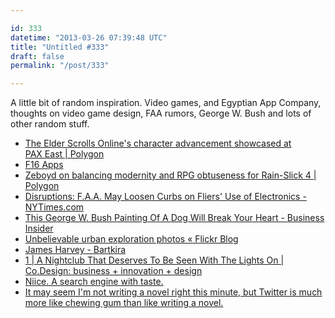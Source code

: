 ```yaml
---

id: 333
datetime: "2013-03-26 07:39:48 UTC"
title: "Untitled #333"
draft: false
permalink: "/post/333"

---
```


A little bit of random inspiration. Video games, and Egyptian App Company, thoughts on video game design, FAA rumors, George W. Bush and lots of other random stuff. 

 
 * [The Elder Scrolls Online's character advancement showcased at PAX East | Polygon](http://www.polygon.com/2013/3/24/4139568/the-elder-scrolls-online-video)
 * [F16 Apps](http://f16apps.com/)
 * [Zeboyd on balancing modernity and RPG obtuseness for Rain-Slick 4 | Polygon](http://www.polygon.com/2013/3/25/4145042/zeboyd-on-balancing-modernity-and-rpg-obtuseness-for-rain-slick-4)
 * [Disruptions: F.A.A. May Loosen Curbs on Fliers' Use of Electronics - NYTimes.com](http://bits.blogs.nytimes.com/2013/03/24/disruptions-f-a-a-may-loosen-curbs-on-fliers-use-of-electronics/)
 * [This George W. Bush Painting Of A Dog Will Break Your Heart - Business Insider](http://www.businessinsider.com/this-george-w-bush-painting-of-a-dog-will-break-your-heart-2013-3)
 * [Unbelievable urban exploration photos « Flickr Blog](http://blog.flickr.net/en/2013/03/22/unbelievable-photos-captured-by-smartphone/)
 * [James Harvey - Bartkira](http://harveyjames.tumblr.com/post/46123764908/springfield-is-about-to-eoxopolooodoe-whew-just)
 * [1 | A Nightclub That Deserves To Be Seen With The Lights On | Co.Design: business + innovation + design](http://www.fastcodesign.com/1672162/a-nightclub-that-deserves-to-be-seen-with-the-lights-on#1)
 * [Niice. A search engine with taste.](http://niice.co/)
 * [It may seem I'm not writing a novel right this minute, but Twitter is much more like chewing gum than like writing a novel.](https://twitter.com/GreatDismal/status/315236317468430337)



